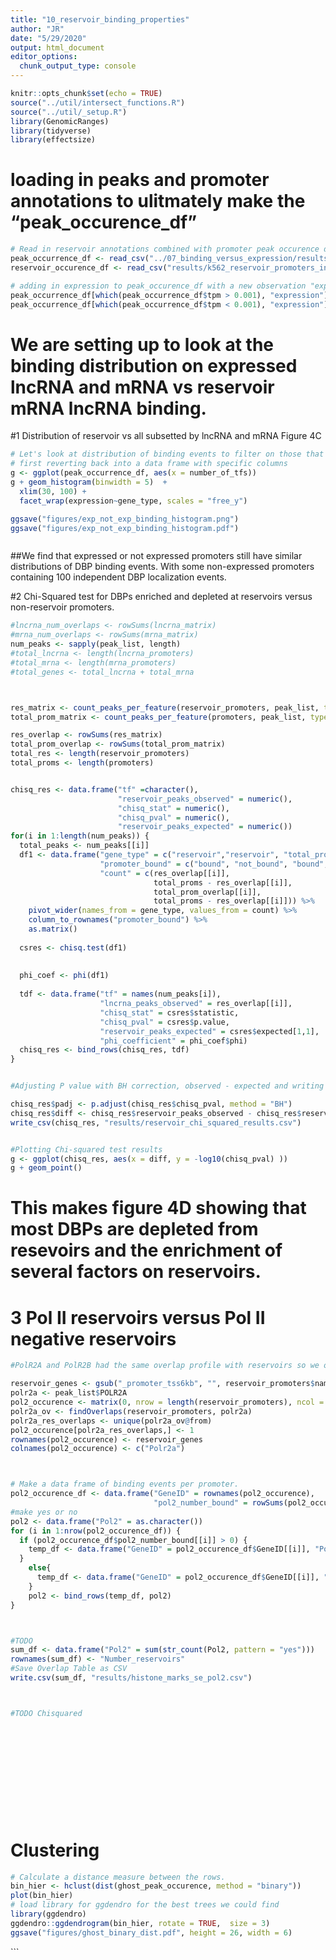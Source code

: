 ```yaml
---
title: "10_reservoir_binding_properties"
author: "JR"
date: "5/29/2020"
output: html_document
editor_options: 
  chunk_output_type: console
---
```


```r
knitr::opts_chunk$set(echo = TRUE)
source("../util/intersect_functions.R")
source("../util/_setup.R")
library(GenomicRanges)
library(tidyverse)
library(effectsize)
```




# loading in peaks and promoter annotations to ulitmately make the "peak_occurence_df"

```r
# Read in reservoir annotations combined with promoter peak occurence df. 
peak_occurrence_df <- read_csv("../07_binding_versus_expression/results/peak_tpm_occurence_df.csv")
reservoir_occurence_df <- read_csv("results/k562_reservoir_promoters_info.csv")

# adding in expression to peak_occurence_df with a new observation "expressed" off < 0.001 TPM and on > 0.001 TPM.
peak_occurrence_df[which(peak_occurrence_df$tpm > 0.001), "expression"] <- "expressed"
peak_occurrence_df[which(peak_occurrence_df$tpm < 0.001), "expression"] <- "off"
```


# We are setting up to look at the binding distribution on expressed lncRNA and mRNA vs reservoir mRNA lncRNA binding. 
#1 Distribution of reservoir vs all subsetted by lncRNA and mRNA
Figure 4C
```r
# Let's look at distribution of binding events to filter on those that have more than typical numbers of DBPs bound to promoter.
# first reverting back into a data frame with specific columns 
g <- ggplot(peak_occurrence_df, aes(x = number_of_tfs))
g + geom_histogram(binwidth = 5)  + 
  xlim(30, 100) +
  facet_wrap(expression~gene_type, scales = "free_y")

ggsave("figures/exp_not_exp_binding_histogram.png")
ggsave("figures/exp_not_exp_binding_histogram.pdf")



```
##We find that expressed or not expressed promoters still have similar distributions of DBP binding events. With some non-expressed promoters containing 100 independent DBP localization events. 


#2 Chi-Squared test for DBPs enriched and depleted at reservoirs versus non-reservoir promoters.
```r

#lncrna_num_overlaps <- rowSums(lncrna_matrix)
#mrna_num_overlaps <- rowSums(mrna_matrix)
num_peaks <- sapply(peak_list, length)
#total_lncrna <- length(lncrna_promoters)
#total_mrna <- length(mrna_promoters)
#total_genes <- total_lncrna + total_mrna



res_matrix <- count_peaks_per_feature(reservoir_promoters, peak_list, type = "occurrence")
total_prom_matrix <- count_peaks_per_feature(promoters, peak_list, type = "occurrence")

res_overlap <- rowSums(res_matrix)
total_prom_overlap <- rowSums(total_prom_matrix)
total_res <- length(reservoir_promoters)
total_proms <- length(promoters)


chisq_res <- data.frame("tf" =character(),
                        "reservoir_peaks_observed" = numeric(),
                        "chisq_stat" = numeric(),
                        "chisq_pval" = numeric(),
                        "reservoir_peaks_expected" = numeric())
for(i in 1:length(num_peaks)) {
  total_peaks <- num_peaks[[i]]
  df1 <- data.frame("gene_type" = c("reservoir","reservoir", "total_promoters", "total_promoters"),
                    "promoter_bound" = c("bound", "not_bound", "bound", "not_bound"),
                    "count" = c(res_overlap[[i]],
                                total_proms - res_overlap[[i]],
                                total_prom_overlap[[i]],
                                total_proms - res_overlap[[i]])) %>%
    pivot_wider(names_from = gene_type, values_from = count) %>%
    column_to_rownames("promoter_bound") %>%
    as.matrix()
  
  csres <- chisq.test(df1)
  
  
  phi_coef <- phi(df1)
  
  tdf <- data.frame("tf" = names(num_peaks[i]),
                    "lncrna_peaks_observed" = res_overlap[[i]],
                    "chisq_stat" = csres$statistic,
                    "chisq_pval" = csres$p.value,
                    "reservoir_peaks_expected" = csres$expected[1,1],
                    "phi_coefficient" = phi_coef$phi)
  chisq_res <- bind_rows(chisq_res, tdf)
}


#Adjusting P value with BH correction, observed - expected and writing this to a .csv file

chisq_res$padj <- p.adjust(chisq_res$chisq_pval, method = "BH")
chisq_res$diff <- chisq_res$reservoir_peaks_observed - chisq_res$reservoir_peaks_expected
write_csv(chisq_res, "results/reservoir_chi_squared_results.csv")


#Plotting Chi-squared test results 
g <- ggplot(chisq_res, aes(x = diff, y = -log10(chisq_pval) ))
g + geom_point()  


```
# This makes figure 4D showing that most DBPs are depleted from resevoirs and the enrichment of several factors on reservoirs.









# 3 Pol II reservoirs versus Pol II negative reservoirs
```r
#PolR2A and PolR2B had the same overlap profile with reservoirs so we only used PolR2A

reservoir_genes <- gsub("_promoter_tss6kb", "", reservoir_promoters$name)
polr2a <- peak_list$POLR2A
pol2_occurence <- matrix(0, nrow = length(reservoir_promoters), ncol = 1)
polr2a_ov <- findOverlaps(reservoir_promoters, polr2a)
polr2a_res_overlaps <- unique(polr2a_ov@from)
pol2_occurence[polr2a_res_overlaps,] <- 1
rownames(pol2_occurence) <- reservoir_genes
colnames(pol2_occurence) <- c("Polr2a")



# Make a data frame of binding events per promoter.
pol2_occurence_df <- data.frame("GeneID" = rownames(pol2_occurence),
                                "pol2_number_bound" = rowSums(pol2_occurence))
#make yes or no
pol2 <- data.frame("Pol2" = as.character())
for (i in 1:nrow(pol2_occurence_df)) {
  if (pol2_occurence_df$pol2_number_bound[[i]] > 0) {
    temp_df <- data.frame("GeneID" = pol2_occurence_df$GeneID[[i]], "Pol2" = "yes")
  }
    else{
      temp_df <- data.frame("GeneID" = pol2_occurence_df$GeneID[[i]], "Pol2" = "no")
    }
    pol2 <- bind_rows(temp_df, pol2)
}



#TODO 
sum_df <- data.frame("Pol2" = sum(str_count(Pol2, pattern = "yes")))
rownames(sum_df) <- "Number_reservoirs"
#Save Overlap Table as CSV
write.csv(sum_df, "results/histone_marks_se_pol2.csv")



#TODO Chisquared










  
```














# Clustering

```r
# Calculate a distance measure between the rows.
bin_hier <- hclust(dist(ghost_peak_occurence, method = "binary"))
plot(bin_hier)
# load library for ggdendro for the best trees we could find 
library(ggdendro)
ggdendro::ggdendrogram(bin_hier, rotate = TRUE,  size = 3)
ggsave("figures/ghost_binary_dist.pdf", height = 26, width = 6)
```
```

